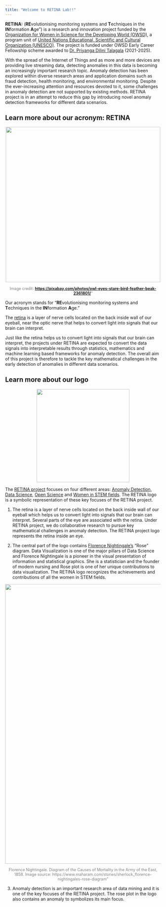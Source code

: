 ```yaml
---
title: "Welcome to RETINA Lab!!"
---
```


**RETINA:** (**RE**volutionising monitoring systems and **T**echniques in the **IN**formation **A**ge”) is a research and innovation project funded by the [Organization for Women in Science for the Developing World (OWSD)](https://owsd.net/), a program unit of [United Nations Educational, Scientific and Cultural Organization (UNESCO)](https://en.unesco.org/). The project is funded under OWSD Early Career Fellowship scheme awarded to [Dr. Priyanga Dilini Talagala](https://prital.netlify.app/) (2021-2025).

With the spread of the Internet of Things and as more and more devices are providing live streaming data, detecting anomalies in this data is becoming an increasingly important research topic. Anomaly detection has been explored within diverse research areas and application domains such as fraud detection, health monitoring, and environmental monitoring. Despite the ever-increasing attention and resources devoted to it, some challenges in anomaly detection are not supported by existing methods.  RETINA project is in an attempt to reduce this gap by introducing novel anomaly detection frameworks for different data scenarios.

## Learn more about our acronym: RETINA


<div style="text-align: center;">
  <img src="images/acronym.jpg" width="500px" style="display: block; margin: auto;" />
  <p style="font-size: 0.9em; color: gray;">Image credit: [**https://pixabay.com/photos/owl-eyes-stare-bird-feather-beak-2361801/**](https://pixabay.com/photos/owl-eyes-stare-bird-feather-beak-2361801/)"</p>
</div>

Our acronym stands for "**RE**volutionising monitoring systems and **T**echniques in the **IN**formation **A**ge." 

The [retina](https://en.wikipedia.org/wiki/Retina) is a layer of nerve cells located on the back inside wall of our eyeball, near the optic nerve that helps to convert light into signals that our brain can interpret.

Just like the retina helps us to convert light into signals that our brain can interpret, the projects under  RETINA are expected to convert the data signals into interpretable results through statistics, mathematics and machine learning  based frameworks for anomaly detection. The overall aim of this project is therefore to tackle the key mathematical challenges in the early detection of anomalies in different data scenarios.

## Learn more about our logo


<div style="text-align: center;">
  <img src="images/avatar-nobackground.png" width="300px" style="display: block; margin: auto;" />
</div>


The [RETINA project](https://retinalab.netlify.app/post/acronym/) focuses on four different areas: [Anomaly Detection](https://en.wikipedia.org/wiki/Anomaly_detection), [Data Science](https://en.wikipedia.org/wiki/Data_science), [Open Science](https://en.wikipedia.org/wiki/Open_science) and [Women in STEM fields](https://en.wikipedia.org/wiki/Women_in_STEM_fields). The RETINA logo is a symbolic representation of these key focuses of the RETINA project.

1. The retina is a layer of nerve cells located on the back inside wall of our eyeball which helps us to convert light into signals that our brain can interpret. Several parts of the eye are associated with the retina.  Under RETINA project, we do collaborative research to pursue key mathematical challenges in anomaly detection. The RETINA project logo represents the retina inside an eye.

2. The central part of the logo contains [Florence Nightingale’s](https://en.wikipedia.org/wiki/Florence_Nightingale) "Rose" diagram. Data Visualization is one of the major pillars of Data Science and Florence Nightingale is a pioneer in the visual presentation of information and statistical graphics. She is a statistician and the founder of modern nursing and Rose plot is one of her unique contributions to data visualization. The RETINA logo recognizes the achievements and contributions of all the women in STEM fields.


<div style="text-align: center;">
  <img src="images/maharam-stories_web-01.jpg" width="900px" style="display: block; margin: auto;" />
  <p style="font-size: 0.9em; color: gray;">Florence Nightingale. Diagram of the Causes of Mortality in the Army of the East, 1858. Image source: https://www.maharam.com/stories/sherlock_florence-nightingales-rose-diagram"</p>
</div>


3. Anomaly detection is an important research area of data mining and it is one of the key focuses of the RETINA project. The rose plot in the logo also contains an anomaly to symbolizes its main focus.